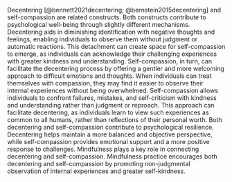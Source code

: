 Decentering [@bennett2021decentering; @bernstein2015decentering] and self-compassion are related constructs. Both constructs contribute to psychological well-being through slightly different mechanisms. Decentering aids in diminishing identification with negative thoughts and feelings, enabling individuals to observe them without judgment or automatic reactions. This detachment can create space for self-compassion to emerge, as individuals can acknowledge their challenging experiences with greater kindness and understanding. Self-compassion, in turn, can facilitate the decentering process by offering a gentler and more welcoming approach to difficult emotions and thoughts. When individuals can treat themselves with compassion, they may find it easier to observe their internal experiences without being overwhelmed. Self-compassion allows individuals to confront failures, mistakes, and self-criticism with kindness and understanding rather than judgment or reproach. This approach can facilitate decentering, as individuals learn to view such experiences as common to all humans, rather than reflections of their personal worth. Both decentering and self-compassion contribute to psychological resilience. Decentering helps maintain a more balanced and objective perspective, while self-compassion provides emotional support and a more positive response to challenges. Mindfulness plays a key role in connecting decentering and self-compassion. Mindfulness practice encourages both decentering and self-compassion by promoting non-judgmental observation of internal experiences and greater self-kindness.

